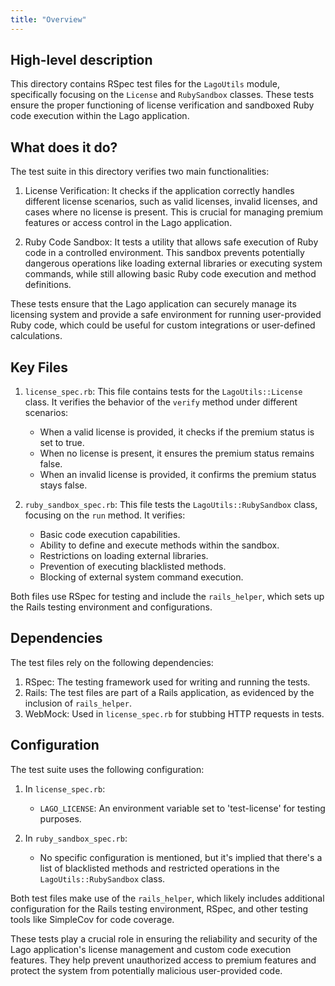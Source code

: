 ```yaml
---
title: "Overview"
---
```


## High-level description
This directory contains RSpec test files for the `LagoUtils` module, specifically focusing on the `License` and `RubySandbox` classes. These tests ensure the proper functioning of license verification and sandboxed Ruby code execution within the Lago application.

## What does it do?
The test suite in this directory verifies two main functionalities:

1. License Verification: It checks if the application correctly handles different license scenarios, such as valid licenses, invalid licenses, and cases where no license is present. This is crucial for managing premium features or access control in the Lago application.

2. Ruby Code Sandbox: It tests a utility that allows safe execution of Ruby code in a controlled environment. This sandbox prevents potentially dangerous operations like loading external libraries or executing system commands, while still allowing basic Ruby code execution and method definitions.

These tests ensure that the Lago application can securely manage its licensing system and provide a safe environment for running user-provided Ruby code, which could be useful for custom integrations or user-defined calculations.

## Key Files

1. `license_spec.rb`:
   This file contains tests for the `LagoUtils::License` class. It verifies the behavior of the `verify` method under different scenarios:
   - When a valid license is provided, it checks if the premium status is set to true.
   - When no license is present, it ensures the premium status remains false.
   - When an invalid license is provided, it confirms the premium status stays false.

2. `ruby_sandbox_spec.rb`:
   This file tests the `LagoUtils::RubySandbox` class, focusing on the `run` method. It verifies:
   - Basic code execution capabilities.
   - Ability to define and execute methods within the sandbox.
   - Restrictions on loading external libraries.
   - Prevention of executing blacklisted methods.
   - Blocking of external system command execution.

Both files use RSpec for testing and include the `rails_helper`, which sets up the Rails testing environment and configurations.

## Dependencies
The test files rely on the following dependencies:

1. RSpec: The testing framework used for writing and running the tests.
2. Rails: The test files are part of a Rails application, as evidenced by the inclusion of `rails_helper`.
3. WebMock: Used in `license_spec.rb` for stubbing HTTP requests in tests.

## Configuration
The test suite uses the following configuration:

1. In `license_spec.rb`:
   - `LAGO_LICENSE`: An environment variable set to 'test-license' for testing purposes.

2. In `ruby_sandbox_spec.rb`:
   - No specific configuration is mentioned, but it's implied that there's a list of blacklisted methods and restricted operations in the `LagoUtils::RubySandbox` class.

Both test files make use of the `rails_helper`, which likely includes additional configuration for the Rails testing environment, RSpec, and other testing tools like SimpleCov for code coverage.

These tests play a crucial role in ensuring the reliability and security of the Lago application's license management and custom code execution features. They help prevent unauthorized access to premium features and protect the system from potentially malicious user-provided code.